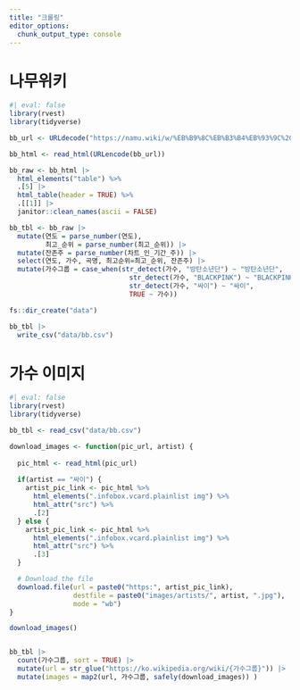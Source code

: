 ```yaml
---
title: "크롤링"
editor_options: 
  chunk_output_type: console
---
```


# 나무위키

```r
#| eval: false
library(rvest)
library(tidyverse)

bb_url <- URLdecode("https://namu.wiki/w/%EB%B9%8C%EB%B3%B4%EB%93%9C%20%EC%B0%A8%ED%8A%B8/%EA%B8%B0%EB%A1%9D/%ED%95%9C%EA%B5%AD")

bb_html <- read_html(URLencode(bb_url))

bb_raw <- bb_html |> 
  html_elements("table") %>% 
  .[5] |> 
  html_table(header = TRUE) %>%
  .[[1]] |>
  janitor::clean_names(ascii = FALSE) 

bb_tbl <- bb_raw |> 
  mutate(연도 = parse_number(연도),
         최고_순위 = parse_number(최고_순위)) |> 
  mutate(잔존주 = parse_number(차트_인_기간_주)) |> 
  select(연도, 가수, 곡명, 최고순위=최고_순위, 잔존주) |> 
  mutate(가수그룹 = case_when(str_detect(가수, "방탄소년단") ~ "방탄소년단",
                              str_detect(가수, "BLACKPINK") ~ "BLACKPINK",
                              str_detect(가수, "싸이") ~ "싸이",
                              TRUE ~ 가수)) 

fs::dir_create("data")  

bb_tbl |> 
  write_csv("data/bb.csv")
```


# 가수 이미지

```r
#| eval: false
library(rvest)
library(tidyverse)

bb_tbl <- read_csv("data/bb.csv")

download_images <- function(pic_url, artist) {
  
  pic_html <- read_html(pic_url)
  
  if(artist == "싸이") {
    artist_pic_link <- pic_html %>% 
      html_elements(".infobox.vcard.plainlist img") %>% 
      html_attr("src") %>% 
      .[2] 
  } else {
    artist_pic_link <- pic_html %>% 
      html_elements(".infobox.vcard.plainlist img") %>% 
      html_attr("src") %>% 
      .[3] 
  }

  # Download the file
  download.file(url = paste0("https:", artist_pic_link), 
                destfile = paste0("images/artists/", artist, ".jpg"), 
                mode = "wb")
}

download_images()


bb_tbl |> 
  count(가수그룹, sort = TRUE) |> 
  mutate(url = str_glue("https://ko.wikipedia.org/wiki/{가수그룹}")) |> 
  mutate(images = map2(url, 가수그룹, safely(download_images)) )
```





